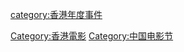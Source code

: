 [[Category:香港電影|Category:香港電影]]
[[Category:中国电影节|Category:中国电影节]]
[[category:香港年度事件|category:香港年度事件]]